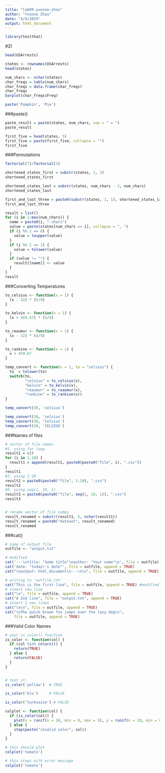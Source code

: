 ```yaml
---
title: "lab09-yvonne-zhou"
author: "Yvonne Zhou"
date: "4/4/2019"
output: html_document
---
```


```r
library(testthat)
```

#2)
```r
head(USArrests)
```

```r
states <- rownames(USArrests)
head(states)
```

```r
num_chars <- nchar(states)
char_freqs = table(num_chars)
char_freqs = data.frame(char_freqs)
char_freqs
barplot(char_freqs$Freq)
```

```r
paste('Pumpkin', 'Pie')
```
###paste()
```r
paste_result = paste(states, num_chars, sep = " = ")
paste_result
```

```r
first_five = head(states, 5)
first_five = paste(first_five, collapse = "")
first_five
```

###Permutations
```r
factorial(7)/factorial(3)
```

```r
shortened_states_first = substr(states, 1, 3)
shortened_states_first
```

```r
shortened_states_last = substr(states, num_chars - 2, num_chars)
shortened_states_last
```

```r
first_and_last_three = paste0(substr(states, 1, 1), shortened_states_last)
first_and_last_three
```

```r
result = list()
for (i in 1:max(num_chars)) {
  name = paste0(i, "-chars")
  value = paste(states[num_chars == i], collapse = ", ")
  if (i %% 2 == 0) {
    value = toupper(value)
  }
  if (i %% 2 == 1) {
    value = tolower(value)
  }
  if (value != "") {
    result[[name]] <- value
  }
}
result
```

###Converting Temperatures
```r
to_celsius <- function(x = 1) {
  (x - 32) * (5/9)
}

to_kelvin <- function(x = 1) {
  (x + 459.67) * (5/9)
}

to_reaumur <- function(x = 1) {
  (x - 32) * (4/9)
}

to_rankine <- function(x = 1) {
  x + 459.67
}
```

```r
temp_convert <- function(x = 1, to = "celsius") {
  to  = tolower(to)
  switch(to,
         "celsius" = to_celsius(x),
         "kelvin" = to_kelvin(x),
         "reaumur" = to_reaumur(x),
         "rankine" = to_rankine(x))
}

temp_convert(30, 'celsius')
```

```r
temp_convert(30, 'celsius')
temp_convert(30, 'Celsius')
temp_convert(30, 'CELSIUS')
```

###Names of files
```r
# vector of file names
#1. using for loop
result1 = c()
for (i in 1:10) {
  result1 = append(result1, paste0(paste0("file", i), ".csv"))
}
result1
#2. using 1:10
result2 = paste0(paste0("file", 1:10), ".csv")
result2
#3. using seq(1, 10, 1)
result3 = paste0(paste0("file", seq(1, 10, 1)), ".csv")
result3


# rename vector of file names
result_renamed = substr(result1, 5, nchar(result1))
result_renamed = paste0("dataset", result_renamed)
result_renamed
```

###cat()
```r
# name of output file
outfile <- "output.txt"

# modified
cat('---\ntitle: "Some title"\nauthor: "Your name"\n', file = outfile)
cat('date: "today\'s date"', file = outfile, append = TRUE)
cat("\noutput: html_document\n---\n\n", file = outfile, append = TRUE)

# writing to 'outfile.txt'
cat("This is the first line", file = outfile, append = TRUE) #modified
# insert new line
cat("\n", file = outfile, append = TRUE)
cat("A 2nd line", file = "output.txt", append = TRUE)
# insert 2 new lines
cat("\n\n", file = outfile, append = TRUE)
cat("\nThe quick brown fox jumps over the lazy dog\n",
    file = outfile, append = TRUE)
```

###Valid Color Names
```r
# your is_color() function
is_color <- function(col) {
  if (col %in% colors()) {
    return(TRUE)
  } else {
    return(FALSE)
  }
}


# test it:
is_color('yellow')  # TRUE

is_color('blu')     # FALSE

is_color('turkuoise') # FALSE
```

```r
colplot <- function(col) {
  if (is_color(col)) {
    plot(x = runif(n = 10, min = 0, max = 5), y = runif(n = 10, min = 0, max = 10), main = paste("Testing color", col), xlab = "x", ylab = "y", col = col)
  } else {
    stop(paste("invalid color", col))
  }
}
```

```r
# this should plot
colplot('tomato')

# this stops with error message
colplot('tomate')
```

